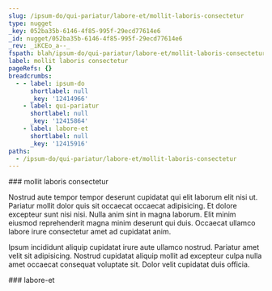 ```yaml
---
slug: /ipsum-do/qui-pariatur/labore-et/mollit-laboris-consectetur
type: nugget
_key: 052ba35b-6146-4f85-995f-29ecd77614e6
_id: nugget/052ba35b-6146-4f85-995f-29ecd77614e6
_rev: _iKCEo_a--_
fspath: blah/ipsum-do/qui-pariatur/labore-et/mollit-laboris-consectetur.md
label: mollit laboris consectetur
pageRefs: {}
breadcrumbs:
  - - label: ipsum-do
      shortlabel: null
      _key: '12414966'
    - label: qui-pariatur
      shortlabel: null
      _key: '12415864'
    - label: labore-et
      shortlabel: null
      _key: '12415916'
paths:
  - /ipsum-do/qui-pariatur/labore-et/mollit-laboris-consectetur
---
```


<NuggetArea>
<Nugget slug="/ipsum-do/qui-pariatur/labore-et/mollit-laboris-consectetur" type="nugget" _key="052ba35b-6146-4f85-995f-29ecd77614e6" _id="nugget/052ba35b-6146-4f85-995f-29ecd77614e6" _rev="_iKCEo_a--_" fspath="blah/ipsum-do/qui-pariatur/labore-et/mollit-laboris-consectetur.md" label="mollit laboris consectetur" paths="/ipsum-do/qui-pariatur/labore-et/mollit-laboris-consectetur">
<NuggetBody>
### mollit laboris consectetur

Nostrud aute tempor tempor deserunt cupidatat qui elit laborum elit nisi ut. Pariatur mollit dolor quis sit occaecat occaecat adipisicing. Et dolore excepteur sunt nisi nisi. Nulla anim sint in magna laborum. Elit minim eiusmod reprehenderit magna minim deserunt qui duis. Occaecat ullamco labore irure consectetur amet ad cupidatat anim.

Ipsum incididunt aliquip cupidatat irure aute ullamco nostrud. Pariatur amet velit sit adipisicing. Nostrud cupidatat aliquip mollit ad excepteur culpa nulla amet occaecat consequat voluptate sit. Dolor velit cupidatat duis officia.

</NuggetBody>
<Breadcrumbs>
<Crumbs>
<Crumb _key="12414966" label="ipsum-do" /><Crumb _key="12415864" label="qui-pariatur" /><Crumb _key="12415916" label="labore-et" />
</Crumbs>
</Breadcrumbs>
</Nugget>

<NuggetsInbound>
</NuggetsInbound>
<NuggetsOutbound>
</NuggetsOutbound>
</NuggetArea>
<PassagesInbound>
<Passage direction="inbound" type="passage" _key="12415916" _id="passage/12415916" _rev="_iKCEo_S--B" label="labore-et" passage="labore-et" fspath="blah/ipsum-do/qui-pariatur/labore-et" paths="/ipsum-do/qui-pariatur/labore-et" slug="/ipsum-do/qui-pariatur/labore-et">
<NuggetBody>
### labore-et

</NuggetBody>
<Breadcrumbs>
<Crumbs>
<Crumb _key="12414966" label="ipsum-do" /><Crumb _key="12415864" label="qui-pariatur" />
</Crumbs>
</Breadcrumbs>
</Passage>

</PassagesInbound>
<PassagesOutbound>
</PassagesOutbound>
